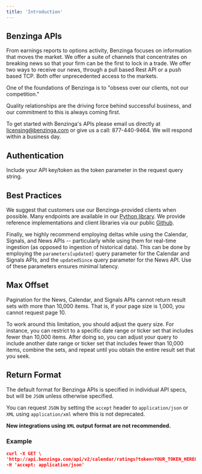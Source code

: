 ```yaml
---
title: 'Introduction'
---
```


## Benzinga APIs

From earnings reports to options activity, Benzinga focuses on information that moves the market. We offer a suite of channels that concentrates on breaking news so that your firm can be the first to lock in a trade. We offer two ways to receive our news, through a pull based Rest API or a push based TCP. Both offer unprecedented access to the markets.

One of the foundations of Benzinga is to "obsess over our clients, not our competition."

Quality relationships are the driving force behind successful business, and our commitment to this is always coming first.

To get started with Benzinga's APIs please email us directly at licensing@benzinga.com or give us a call: 877-440-9464. We will respond within a business day.

## Authentication

Include your API key/token as the token parameter in the request query string.

## Best Practices

We suggest that customers use our Benzinga-provided clients when possible. Many endpoints are available in our [Python library](/python-client). We provide reference implementations and client libraries via our public [Github](https://github.com/benzinga).

Finally, we highly recommend employing deltas while using the Calendar, Signals, and News APIs -- particularly while using them for real-time ingestion (as opposed to ingestion of historical data). This can be done by employing the `parameters[updated]` query parameter for the Calendar and Signals APIs, and the `updatedSince` query parameter for the News API. Use of these parameters ensures minimal latency.

## Max Offset

Pagination for the News, Calendar, and Signals APIs cannot return result sets with more than 10,000 items. That is, if your page size is 1,000, you cannot request page 10.

To work around this limitation, you should adjust the query size. For instance, you can restrict to a specific date range or ticker set that includes fewer than 10,000 items. After doing so, you can adjust your query to include another date range or ticker set that includes fewer than 10,000 items, combine the sets, and repeat until you obtain the entire result set that you seek.

## Return Format

The default format for Benzinga APIs is specified in individual API specs, but will be `JSON` unless otherwise specified.

You can request `JSON` by setting the `accept` header to `application/json` or `XML` using `application/xml` where this is not deprecated.

**New integrations using `XML` output format are not recommended.**

### Example

```JSON
curl -X GET \
'http://api.benzinga.com/api/v2/calendar/ratings?token=YOUR_TOKEN_HERE&ratings=Upgrades' \
-H 'accept: application/json'
```